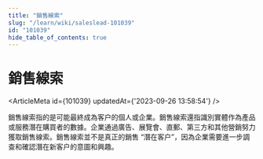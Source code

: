 ```yaml
---
title: "銷售線索"
slug: "/learn/wiki/saleslead-101039"
id: "101039"
hide_table_of_contents: true
---
```



# 銷售線索

<ArticleMeta id={101039} updatedAt={'2023-09-26 13:58:54'} />
<div className='border-solid border-b border-t-0 my-4 border-[var(--ifm-color-gray-300)]' />

銷售線索指的是可能最終成為客户的個人或企業。銷售線索還指識別實體作為產品或服務潛在購買者的數據。企業通過廣告、展覽會、直郵、第三方和其他營銷努力獲取銷售線索。銷售線索並不是真正的銷售 “潛在客户”，因為企業需要進一步調查和確認潛在新客户的意圖和興趣。
